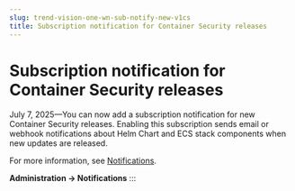 ```yaml
---
slug: trend-vision-one-wn-sub-notify-new-v1cs
title: Subscription notification for Container Security releases
---
```

# Subscription notification for Container Security releases

July 7, 2025—You can now add a subscription notification for new Container Security releases. Enabling this subscription sends email or webhook notifications about Helm Chart and ECS stack components when new updates are released.

For more information, see [Notifications](notifications.mdx).

**Administration → Notifications**
:::
